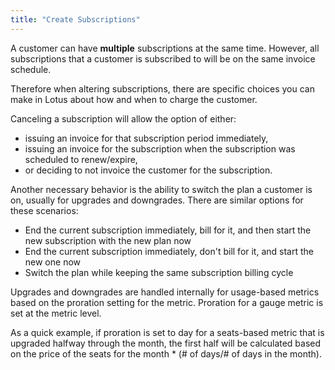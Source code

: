 ```yaml
---
title: "Create Subscriptions"
---
```


A customer can have **multiple** subscriptions at the same time. However, all subscriptions that a customer is subscribed to will be on the same invoice schedule.

Therefore when altering subscriptions, there are specific choices you can make in Lotus about how and when to charge the customer.

Canceling a subscription will allow the option of either:

- issuing an invoice for that subscription period immediately,
- issuing an invoice for the subscription when the subscription was scheduled to renew/expire,
- or deciding to not invoice the customer for the subscription.

Another necessary behavior is the ability to switch the plan a customer is on, usually for upgrades and downgrades. There are similar options for these scenarios:

- End the current subscription immediately, bill for it, and then start the new subscription with the new plan now
- End the current subscription immediately, don't bill for it, and start the new one now
- Switch the plan while keeping the same subscription billing cycle

Upgrades and downgrades are handled internally for usage-based metrics based on the proration setting for the metric. Proration for a gauge metric is set at the metric level.

As a quick example, if proration is set to day for a seats-based metric that is upgraded halfway through the month, the first half will be calculated based on the price of the seats for the month \* (# of days/# of days in the month).

